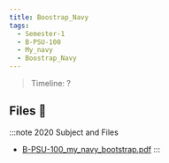 ```yaml
---
title: Boostrap_Navy
tags:
  - Semester-1
  - B-PSU-100
  - My_navy
  - Boostrap_Navy
---
```

> Timeline: ?


## Files 📂

:::note 2020 Subject and Files
- [B-PSU-100_my_navy_bootstrap.pdf](https://github.com/Studio-17/Epitech-Subjects/raw/main/Semester-1/B-PSU-100/My_navy/Boostrap_Navy/B-PSU-100_my_navy_bootstrap.pdf)
:::


